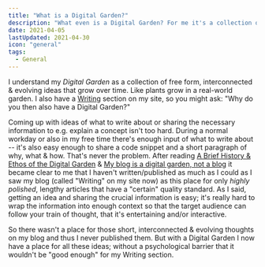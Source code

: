 ```yaml
---
title: "What is a Digital Garden?"
description: "What even is a Digital Garden? For me it's a collection of free form, interconnected & evolving ideas that grow over time. Like plants grow in a real-world garden."
date: 2021-04-05
lastUpdated: 2021-04-30
icon: "general"
tags:
  - General
---
```


I understand my _Digital Garden_ as a collection of free form, interconnected & evolving ideas that grow over time. Like plants grow in a real-world garden. I also have a [Writing](/writing) section on my site, so you might ask: "Why do you then also have a Digital Garden?"

Coming up with ideas of what to write about or sharing the necessary information to e.g. explain a concept isn't too hard. During a normal workday or also in my free time there's enough input of what to write about -- it's also easy enough to share a code snippet and a short paragraph of why, what & how. That's never the problem. After reading [A Brief History & Ethos of the Digital Garden](https://maggieappleton.com/garden-history) & [My blog is a digital garden, not a blog](https://joelhooks.com/digital-garden) it became clear to me that I haven't written/published as much as I could as I saw my blog (called "Writing" on my site now) as this place for only _highly polished_, lengthy articles that have a "certain" quality standard. As I said, getting an idea and sharing the crucial information is easy; it's really hard to wrap the information into enough context so that the target audience can follow your train of thought, that it's entertaining and/or interactive.

So there wasn't a place for those short, interconnected & evolving thoughts on my blog and thus I never published them. But with a Digital Garden I now have a place for all these ideas; without a psychological barrier that it wouldn't be "good enough" for my Writing section.
